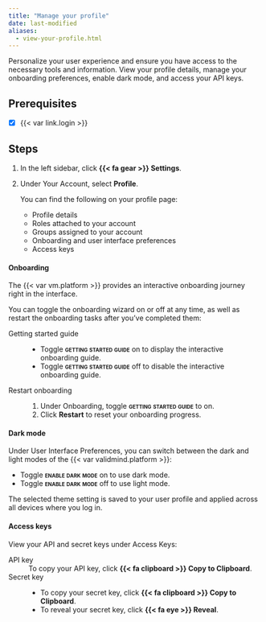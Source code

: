 ```yaml
---
title: "Manage your profile"
date: last-modified
aliases:
  - view-your-profile.html
---
```


Personalize your user experience and ensure you have access to the necessary tools and information. View your profile details, manage your onboarding preferences, enable dark mode, and access your API keys.

::: {.attn}

## Prerequisites

- [x] {{< var link.login >}}

:::

## Steps

1. In the left sidebar, click **{{< fa gear >}} Settings**. 

2. Under Your Account, select **Profile**. 

   You can find the following on your profile page:

   - Profile details 
   - Roles attached to your account
   - Groups assigned to your account
   - Onboarding and user interface preferences
   - Access keys

#### Onboarding
The {{< var vm.platform >}} provides an interactive onboarding journey right in the interface. 

You can toggle the onboarding wizard on or off at any time, as well as restart the onboarding tasks after you've completed them:

Getting started guide
: - Toggle [**getting started guide**]{.smallcaps} on to display the interactive onboarding guide.  
- Toggle [**getting started guide**]{.smallcaps} off to disable the interactive onboarding guide. 

Restart onboarding
: 1. Under Onboarding, toggle [**getting started guide**]{.smallcaps} to on.
2. Click **Restart** to reset your onboarding progress. 

#### Dark mode

Under User Interface Preferences, you can switch between the dark and light modes of the {{< var validmind.platform >}}:

- Toggle [**enable dark mode**]{.smallcaps} on to use dark mode.
- Toggle [**enable dark mode**]{.smallcaps} off to use light mode.

The selected theme setting is saved to your user profile and applied across all devices where you log in.

#### Access keys

View your API and secret keys under Access Keys:

API key
: To copy your API key, click **{{< fa clipboard >}} Copy to Clipboard**.

Secret key
: - To copy your secret key, click **{{< fa clipboard >}} Copy to Clipboard**.
- To reveal your secret key, click **{{< fa eye >}} Reveal**.